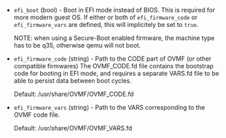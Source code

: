 <!-- Code generated from the comments of the QemuEFIBootConfig struct in builder/qemu/config.go; DO NOT EDIT MANUALLY -->

- `efi_boot` (bool) - Boot in EFI mode instead of BIOS. This is required for more modern
  guest OS. If either or both of `efi_firmware_code` or
  `efi_firmware_vars` are defined, this will implicitely be set to `true`.
  
  NOTE: when using a Secure-Boot enabled firmware, the machine type has
  to be q35, otherwise qemu will not boot.

- `efi_firmware_code` (string) - Path to the CODE part of OVMF (or other compatible firmwares)
  The OVMF_CODE.fd file contains the bootstrap code for booting in EFI
  mode, and requires a separate VARS.fd file to be able to persist data
  between boot cycles.
  
  Default: /usr/share/OVMF/OVMF_CODE.fd

- `efi_firmware_vars` (string) - Path to the VARS corresponding to the OVMF code file.
  
  Default: /usr/share/OVMF/OVMF_VARS.fd

<!-- End of code generated from the comments of the QemuEFIBootConfig struct in builder/qemu/config.go; -->
